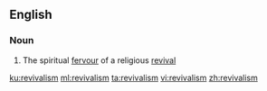 ==English==
===Noun===
{{en-noun|~}}

# The spiritual [[fervour]] of a religious [[revival]]

[[ku:revivalism]]
[[ml:revivalism]]
[[ta:revivalism]]
[[vi:revivalism]]
[[zh:revivalism]]